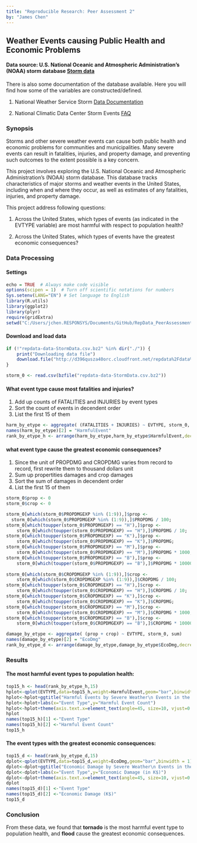 ```yaml
---
title: "Reproducible Research: Peer Assessment 2"
by: "James Chen"
---
```


## Weather Events causing Public Health and Economic Problems

#### Data source: U.S. National Oceanic and Atmospheric Administration's (NOAA) storm database [Storm data](https://d396qusza40orc.cloudfront.net/repdata%2Fdata%2FStormData.csv.bz2)
There is also some documentation of the database available. Here you will find how some of the variables are constructed/defined.

1. National Weather Service Storm [Data Documentation](https://d396qusza40orc.cloudfront.net/repdata%2Fpeer2_doc%2Fpd01016005curr.pdf)

2. National Climatic Data Center Storm Events [FAQ](https://d396qusza40orc.cloudfront.net/repdata%2Fpeer2_doc%2FNCDC%20Storm%20Events-FAQ%20Page.pdf)

### Synopsis
Storms and other severe weather events can cause both public health and economic problems for communities and municipalities. Many severe events can result in fatalities, injuries, and property damage, and preventing such outcomes to the extent possible is a key concern.

This project involves exploring the U.S. National Oceanic and Atmospheric Administration's (NOAA) storm database. This database tracks characteristics of major storms and weather events in the United States, including when and where they occur, as well as estimates of any fatalities, injuries, and property damage.

This project address following questions:

1. Across the United States, which types of events (as indicated in the EVTYPE variable) are most harmful with respect to population health?

2. Across the United States, which types of events have the greatest economic consequences?

### Data Processing
#### Settings

```r
echo = TRUE  # Always make code visible
options(scipen = 1)  # Turn off scientific notations for numbers
Sys.setenv(LANG="EN") # Set language to English
library(R.utils)
library(ggplot2)
library(plyr)
require(gridExtra)
setwd("C:/Users/jchen.RESPONSYS/Documents/GitHub/RepData_PeerAssessment2")

```

#### Download and load data
```r
if (!"repdata-data-StormData.csv.bz2" %in% dir("./")) {
    print("Downloading data file")
    download.file("http://d396qusza40orc.cloudfront.net/repdata%2Fdata%2FStormData.csv.bz2", destfile = "repdata-data-StormData.csv.bz2")
}

storm_0 <- read.csv(bzfile("repdata-data-StormData.csv.bz2"))
```

#### What event type cause most fatalities and injuries?
1. Add up counts of FATALITIES and INJURIES by event types
2. Sort the count of events in decendent order
3. List the first 15 of them

```r
harm_by_etype <- aggregate( (FATALITIES + INJURIES) ~ EVTYPE, storm_0, sum)
names(harm_by_etype)[2] = "HarmfulEvent"
rank_by_etype_h <- arrange(harm_by_etype,harm_by_etype$HarmfulEvent,decreasing=T)
```
#### what event type cause the greatest economic consequences?
1. Since the unit of PROPDMG and CROPDMG varies from record to record, first rewrite them to thousand dollars unit
2. Sum up propertities damages and crop damages
3. Sort the sum of damages in decendent order
4. List the first 15 of them

```r
storm_0$prop <- 0
storm_0$crop <- 0

storm_0[which(storm_0$PROPDMGEXP %in% (1:9)),]$prop <- 
  storm_0[which(storm_0$PROPDMGEXP %in% (1:9)),]$PROPDMG / 100;
storm_0[which(toupper(storm_0$PROPDMGEXP) == "H"),]$prop <- 
    storm_0[which(toupper(storm_0$PROPDMGEXP) == "H"),]$PROPDMG / 10;
storm_0[which(toupper(storm_0$PROPDMGEXP) == "K"),]$prop <- 
    storm_0[which(toupper(storm_0$PROPDMGEXP) == "K"),]$PROPDMG;
storm_0[which(toupper(storm_0$PROPDMGEXP) == "M"),]$prop <- 
    storm_0[which(toupper(storm_0$PROPDMGEXP) == "M"),]$PROPDMG * 1000;
storm_0[which(toupper(storm_0$PROPDMGEXP) == "B"),]$prop <- 
    storm_0[which(toupper(storm_0$PROPDMGEXP) == "B"),]$PROPDMG * 1000000;
    
storm_0[which(storm_0$CROPDMGEXP %in% (1:9)),]$crop <- 
    storm_0[which(storm_0$CROPDMGEXP %in% (1:9)),]$CROPDMG / 100;
storm_0[which(toupper(storm_0$CROPDMGEXP) == "H"),]$crop <- 
    storm_0[which(toupper(storm_0$CROPDMGEXP) == "H"),]$CROPDMG / 10;
storm_0[which(toupper(storm_0$CROPDMGEXP) == "K"),]$crop <- 
    storm_0[which(toupper(storm_0$CROPDMGEXP) == "K"),]$CROPDMG;
storm_0[which(toupper(storm_0$CROPDMGEXP) == "M"),]$crop <- 
    storm_0[which(toupper(storm_0$CROPDMGEXP) == "M"),]$CROPDMG * 1000;
storm_0[which(toupper(storm_0$CROPDMGEXP) == "B"),]$crop <- 
    storm_0[which(toupper(storm_0$CROPDMGEXP) == "B"),]$CROPDMG * 1000000;

damage_by_etype <- aggregate( (prop + crop) ~ EVTYPE, storm_0, sum)
names(damage_by_etype)[2] = "EcoDmg"
rank_by_etype_d <- arrange(damage_by_etype,damage_by_etype$EcoDmg,decreasing=T)
```

### Results
#### The most harmful event types to population health:
```r
top15_h <- head(rank_by_etype_h,15)
hplot<-qplot(EVTYPE,data=top15_h,weight=HarmfulEvent,geom="bar",binwidth = 1)
hplot<-hplot+ggtitle("Harmful Events by Severe Weather\n Events in the U.S. from 1995 - 2011")
hplot<-hplot+labs(x="Event Type",y="Harmful Event Count")
hplot<-hplot+theme(axis.text.x=element_text(angle=45, size=10, vjust=0.5))
hplot
names(top15_h)[1] <-"Event Type"
names(top15_h)[2] <-"Harmful Event Count"
top15_h
```

#### The event types with the greatest economic consequences:
```r
top15_d <- head(rank_by_etype_d,15)
dplot<-qplot(EVTYPE,data=top15_d,weight=EcoDmg,geom="bar",binwidth = 1)
dplot<-dplot+ggtitle("Economic Damage by Severe Weather\n Events in the U.S. from 1995 - 2011")
dplot<-dplot+labs(x="Event Type",y="Economic Damage (in K$)")
dplot<-dplot+theme(axis.text.x=element_text(angle=45, size=10, vjust=0.5))
dplot
names(top15_d)[1] <-"Event Type"
names(top15_d)[2] <-"Economic Damage (K$)"
top15_d
```
### Conclusion  
From these data, we found that **tornado** is the most harmful event type to population health, and **flood** cause the greatest economic consequences.
